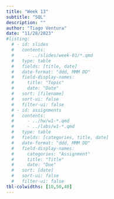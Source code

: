 ```yaml
---
title: "Week 13"
subtitle: "SQL"
description: ""
author: "Tiago Ventura"
date: "11/28/2023"
#listing:
  # - id: slides
  #   contents:
  #     - ../slides/week-01/*.qmd
  #   type: table
  #   fields: [title, date]
  #   date-format: "ddd, MMM DD"
  #   field-display-names:
  #     title: "Topic"
  #     date: "Date"
  #   sort: [filename]
  #   sort-ui: false
  #   filter-ui: false
  # - id: assignments
  #   contents:
  #     - ../hw/w1-*.qmd
  #     - ../labs/w1-*.qmd
  #   type: table
  #   fields: [categories, title, date]
  #   date-format: "ddd, MMM DD"
  #   field-display-names:
  #     categories: "Assignment"
  #     title: "Title"
  #     date: "Due"
  #   sort: [date]
  #   sort-ui: false
  #   filter-ui: false
tbl-colwidths: [10,50,40]
---
```


<!--# Lectures Notes:

-   SQL [html](/lecture_notes/week-13/_week_13_sql.html) -- <a href="/lecture_notes/week-13/_week_13_sql.ipynb" download> Jupyter Notebook </a>

# Slides

-   [SQL](/slides/week-13.html)

# Readings

There are all references for you to learn more about SQL in the future

-   Beaulieu, A. (2009). Learning SQL: Master SQL Fundamentals.O'Reilly Media, Inc.

-   Stephens, R., Plew, R., & Jones, A. D. (2009). Sams teach yourself SQL in one hour a day.</a> Sams Publishing.

-   Google BigQuery: Legacy SQL Functions and Operators.</a>

    </p>

    </li>

# Datacamp Courses

Since we only did a brief intro to SQL, I strongly suggest you to complete these two datacamp courses:

-   [Introduction to SQL](https://app.datacamp.com/learn/courses/introduction-to-sql)

-   [Intermediate SQL](https://app.datacamp.com/learn/courses/intermediate-sql)

-   [Joining Data on SQL](https://app.datacamp.com/learn/courses/joining-data-in-sql)
-->
